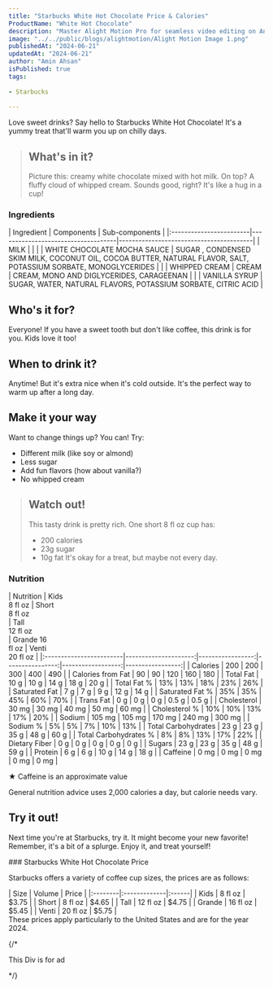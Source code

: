 ```yaml
---
title: "Starbucks White Hot Chocolate Price & Calories"
ProductName: "White Hot Chocolate" 
description: "Master Alight Motion Pro for seamless video editing on Android, iOS, and Tablets with our ultimate guide, unlocking advanced features and elevating your skills in 2024!"
image: "../../public/blogs/alightmotion/Alight Motion Image 1.png"
publishedAt: "2024-06-21"
updatedAt: "2024-06-21"
author: "Amin Ahsan"
isPublished: true
tags:
 
- Starbucks
      
---
```


 
Love sweet drinks? Say hello to Starbucks White Hot Chocolate! It's a yummy treat that'll warm you up on chilly days.

> ## What's in it?
> Picture this: creamy white chocolate mixed with hot milk. On top? A fluffy cloud of whipped cream. Sounds good, right? It's like a hug in a cup!

 ### Ingredients
<div style={{ overflowX: 'scroll' }}>
| Ingredient              | Components                         | Sub-components                          |
|:------------------------|------------------------------------|-----------------------------------------|
| MILK                    |                                    |                                         |
| WHITE CHOCOLATE MOCHA SAUCE | SUGAR , CONDENSED SKIM MILK, COCONUT OIL, COCOA BUTTER, NATURAL FLAVOR, SALT, POTASSIUM SORBATE, MONOGLYCERIDES                        |                                         |
| WHIPPED CREAM           | CREAM                              | CREAM, MONO AND DIGLYCERIDES, CARAGEENAN                             |
|                         | VANILLA SYRUP                      | SUGAR, WATER, NATURAL FLAVORS, POTASSIUM SORBATE, CITRIC ACID                                  |
</div>

## Who's it for? 
Everyone! If you have a sweet tooth but don't like coffee, this drink is for you. Kids love it too!

## When to drink it?
Anytime! But it's extra nice when it's cold outside. It's the perfect way to warm up after a long day.

## Make it your way
Want to change things up? You can! Try:
- Different milk (like soy or almond)
- Less sugar
- Add fun flavors (how about vanilla?)
- No whipped cream



> ## Watch out!
> This tasty drink is pretty rich. One short 8 fl oz cup has:
> - 200 calories
> - 23g sugar
> - 10g fat
> It's okay for a treat, but maybe not every day.

### Nutrition
<div style={{ overflowX: 'scroll' }}>
| Nutrition               | Kids<br/>8 fl oz       | Short<br/>8 fl oz<br/>  | Tall <br/>12 fl oz<br/> | Grande 16 <br/> fl oz | Venti <br/>20 fl oz |
|:------------------------|---------------------:|-----------------:|----------------:|------------------:|-----------------:|
| Calories                | 200                  | 200              | 300             | 400               | 490              |
| Calories from Fat       | 90                   | 90               | 120             | 160               | 180              |
| Total Fat               | 10 g                 | 10 g             | 14 g            | 18 g              | 20 g             |
| Total Fat %             | 13%                  | 13%              | 18%             | 23%               | 26%              |
| Saturated Fat           | 7 g                  | 7 g              | 9 g             | 12 g              | 14 g             |
| Saturated Fat %         | 35%                  | 35%              | 45%             | 60%               | 70%              |
| Trans Fat               | 0 g                  | 0 g              | 0 g             | 0.5 g             | 0.5 g            |
| Cholesterol             | 30 mg                | 30 mg            | 40 mg           | 50 mg             | 60 mg            |
| Cholesterol %           | 10%                  | 10%              | 13%             | 17%               | 20%              |
| Sodium                  | 105 mg               | 105 mg           | 170 mg          | 240 mg            | 300 mg           |
| Sodium %                | 5%                   | 5%               | 7%              | 10%               | 13%              |
| Total Carbohydrates     | 23 g                 | 23 g             | 35 g            | 48 g              | 60 g             |
| Total Carbohydrates %   | 8%                   | 8%               | 13%             | 17%               | 22%              |
| Dietary Fiber           | 0 g                  | 0 g              | 0 g             | 0 g               | 0 g              |
| Sugars                  | 23 g                 | 23 g             | 35 g            | 48 g              | 59 g             |
| Protein                 | 6 g                  | 6 g              | 10 g            | 14 g              | 18 g             |
| Caffeine                | 0 mg                 | 0 mg             | 0 mg            | 0 mg              | 0 mg             |

</div>

★ Caffeine is an approximate value

General nutrition advice uses 2,000 calories a day, but calorie needs vary.

## Try it out!
Next time you're at Starbucks, try it. It might become your new favorite!  Remember, it's a bit of a splurge. Enjoy it, and treat yourself!

<div style={{
   display: 'grid',
  gridTemplateColumns: '1fr 1fr',
          gap: '10px',
          backgroundColor: '#cee3de',
          borderLeft: '3px solid #0c7556',
          padding:'10px'
      }}>
 <div>
 ### Starbucks White Hot Chocolate Price
 
 Starbucks offers a variety of coffee cup sizes, the prices are as follows:
<div style={{
      width: '300px',
      backgroundColor: 'white',
      padding: '10px',
      borderRadius: '5px',
      boxShadow: '0 2px 4px rgba(0, 0, 0, 0.1)'
    }}>
| Size    |   Volume     | Price |
|:--------|:-------------|:------|
| Kids    | 8 fl oz      | $3.75 |
| Short   | 8 fl oz      | $4.65 |
| Tall    | 12 fl oz     | $4.75 |
| Grande  | 16 fl oz     | $5.45 |
| Venti   | 20 fl oz     | $5.75 |
</div>
These prices apply particularly to the United States and are for the year 2024. 
</div>

{/* <div>
This Div is for ad
</div> */}

</div>